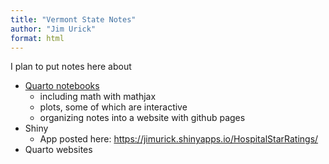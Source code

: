 ```yaml
---
title: "Vermont State Notes"
author: "Jim Urick"
format: html
---
```



I plan to put notes here about

- [Quarto notebooks](./notes/quarto/quarto.html)
    - including math with mathjax
    - plots, some of which are interactive
    - organizing notes into a website with github pages
- Shiny
    - App posted here: <https://jimurick.shinyapps.io/HospitalStarRatings/>
- Quarto websites
